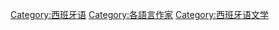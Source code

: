[[Category:西班牙语|Category:西班牙语]]
[[Category:各語言作家|Category:各語言作家]]
[[Category:西班牙语文学|Category:西班牙语文学]]